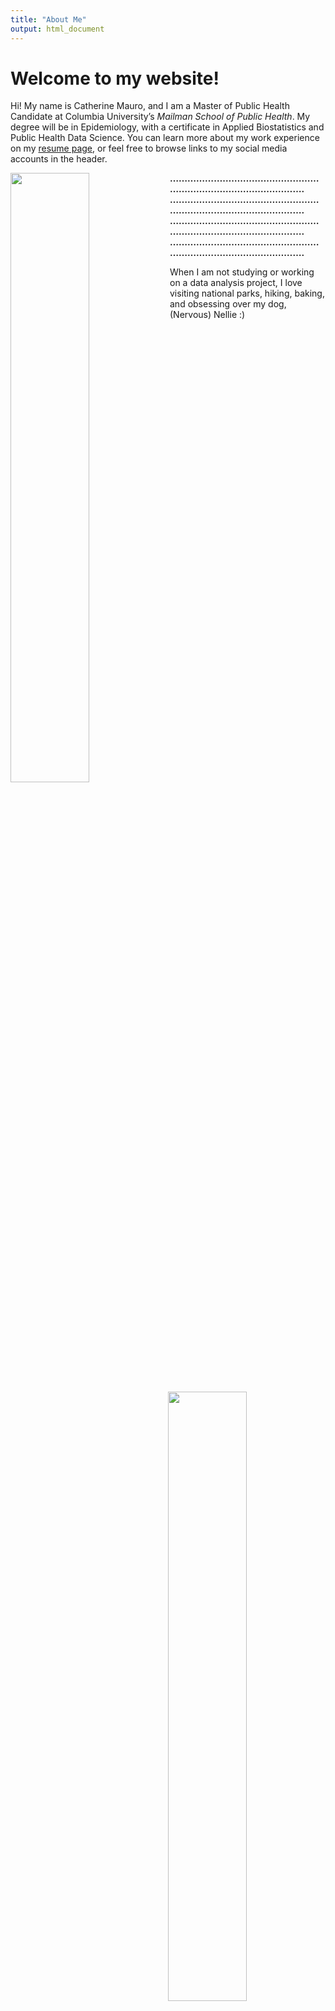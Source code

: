 ```yaml
---
title: "About Me"
output: html_document
---
```


# Welcome to my website!

Hi! My name is Catherine Mauro, and I am a Master of Public Health Candidate at
Columbia University's *Mailman School of Public Health*. My degree will be in 
Epidemiology, with a certificate in Applied Biostatistics and Public Health Data
Science. You can learn more about my work experience on my [resume page](resume.html),
or feel free to browse links to my social media accounts in the header. 

<img src = "pictures/nellie_bub.jpg" style="width:50%" align = "left">


<img src="pictures/my_hike.jpg" style="width:50%" align = "right">

**.................................................................................................**
**.................................................................................................**
**.................................................................................................**
**.................................................................................................**


  When I am not studying or working on a data analysis project, I love visiting
  national parks, hiking, baking, and obsessing over my dog, (Nervous) Nellie :)

